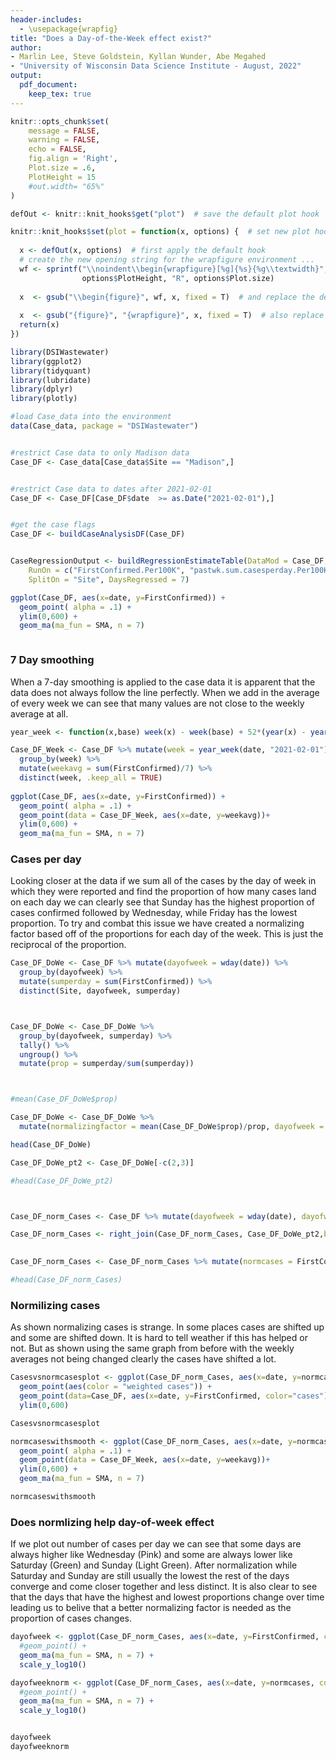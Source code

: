 ```yaml
---
header-includes:
  - \usepackage{wrapfig}
title: "Does a Day-of-the-Week effect exist?"
author:
- Marlin Lee, Steve Goldstein, Kyllan Wunder, Abe Megahed
- "University of Wisconsin Data Science Institute - August, 2022"
output:
  pdf_document:
    keep_tex: true
---
```


```r
knitr::opts_chunk$set(
	message = FALSE,
	warning = FALSE,
	echo = FALSE,
	fig.align = 'Right',
	Plot.size = .6,
	PlotHeight = 15
	#out.width= "65%"
)

defOut <- knitr::knit_hooks$get("plot")  # save the default plot hook

knitr::knit_hooks$set(plot = function(x, options) {  # set new plot hook ...
  
  x <- defOut(x, options)  # first apply the default hook
  # create the new opening string for the wrapfigure environment ...
  wf <- sprintf("\\noindent\\begin{wrapfigure}[%g]{%s}{%g\\textwidth}", 
                options$PlotHeight, "R", options$Plot.size)
  
  x  <- gsub("\\begin{figure}", wf, x, fixed = T)  # and replace the default one with it.
  
  x  <- gsub("{figure}", "{wrapfigure}", x, fixed = T)  # also replace the environment ending
  return(x)
})

```

```r
library(DSIWastewater)
library(ggplot2)
library(tidyquant)
library(lubridate)
library(dplyr)
library(plotly)
```

```r
#load Case_data into the environment
data(Case_data, package = "DSIWastewater")


#restrict Case data to only Madison data
Case_DF <- Case_data[Case_data$Site == "Madison",]


#restrict Case data to dates after 2021-02-01
Case_DF <- Case_DF[Case_DF$date  >= as.Date("2021-02-01"),]


#get the case flags
Case_DF <- buildCaseAnalysisDF(Case_DF)


CaseRegressionOutput <- buildRegressionEstimateTable(DataMod = Case_DF, 
    RunOn = c("FirstConfirmed.Per100K", "pastwk.sum.casesperday.Per100K"),
    SplitOn = "Site", DaysRegressed = 7)
```




```r

ggplot(Case_DF, aes(x=date, y=FirstConfirmed)) +
  geom_point( alpha = .1) +
  ylim(0,600) +
  geom_ma(ma_fun = SMA, n = 7)



```

### 7 Day smoothing

When a 7-day smoothing is applied to the case data it is apparent that the data does not always follow the line perfectly. When we add in the average of every week we can see that many values are not close to the weekly average at all. 


```r

year_week <- function(x,base) week(x) - week(base) + 52*(year(x) - year(base))

Case_DF_Week <- Case_DF %>% mutate(week = year_week(date, "2021-02-01")) %>%
  group_by(week) %>%
  mutate(weekavg = sum(FirstConfirmed)/7) %>%
  distinct(week, .keep_all = TRUE)
  
ggplot(Case_DF, aes(x=date, y=FirstConfirmed)) +
  geom_point( alpha = .1) +
  geom_point(data = Case_DF_Week, aes(x=date, y=weekavg))+
  ylim(0,600) + 
  geom_ma(ma_fun = SMA, n = 7)


```
### Cases per day

Looking closer at the data if we sum all of the cases by the day of week in which they were reported and find the proportion of how many cases land on each day we can clearly see that Sunday has the highest proportion of cases confirmed followed by Wednesday, while Friday has the lowest proportion. To try and combat this issue we have created a normalizing factor based off of the proportions for each day of the week. This is just the reciprocal of the proportion. 


```r

Case_DF_DoWe <- Case_DF %>% mutate(dayofweek = wday(date)) %>%
  group_by(dayofweek) %>%
  mutate(sumperday = sum(FirstConfirmed)) %>%
  distinct(Site, dayofweek, sumperday)



Case_DF_DoWe <- Case_DF_DoWe %>% 
  group_by(dayofweek, sumperday) %>%
  tally() %>%
  ungroup() %>%
  mutate(prop = sumperday/sum(sumperday)) 



#mean(Case_DF_DoWe$prop)

Case_DF_DoWe <- Case_DF_DoWe %>%
  mutate(normalizingfactor = mean(Case_DF_DoWe$prop)/prop, dayofweek = wday(dayofweek, label = TRUE))

head(Case_DF_DoWe)

```


```r

Case_DF_DoWe_pt2 <- Case_DF_DoWe[-c(2,3)]

#head(Case_DF_DoWe_pt2)



Case_DF_norm_Cases <- Case_DF %>% mutate(dayofweek = wday(date), dayofweek = wday(dayofweek, label = TRUE))

Case_DF_norm_Cases <- right_join(Case_DF_norm_Cases, Case_DF_DoWe_pt2,by = "dayofweek") 
  

Case_DF_norm_Cases <- Case_DF_norm_Cases %>% mutate(normcases = FirstConfirmed * normalizingfactor)

#head(Case_DF_norm_Cases)


```

### Normilizing cases

As shown normalizing cases is strange. In some places cases are shifted up and some are shifted down. It is hard to tell weather if this has helped or not. But as shown using the same graph from before with the weekly averages not being changed clearly the cases have shifted a lot.



```r

Casesvsnormcasesplot <- ggplot(Case_DF_norm_Cases, aes(x=date, y=normcases)) +
  geom_point(aes(color = "weighted cases")) +
  geom_point(data=Case_DF, aes(x=date, y=FirstConfirmed, color="cases"))+
  ylim(0,600) 

Casesvsnormcasesplot

normcaseswithsmooth <- ggplot(Case_DF_norm_Cases, aes(x=date, y=normcases)) +
  geom_point( alpha = .1) +
  geom_point(data = Case_DF_Week, aes(x=date, y=weekavg))+
  ylim(0,600) + 
  geom_ma(ma_fun = SMA, n = 7)

normcaseswithsmooth
```
### Does normlizing help day-of-week effect

If we plot out number of cases per day we can see that some days are always higher like Wednesday (Pink) and some are always lower like Saturday (Green) and Sunday (Light Green). After normalization while Saturday and Sunday are still usually the lowest the rest of the days converge and come closer together and less distinct. It is also clear to see that the days that have the highest and lowest proportions change over time leading us to belive that a better normalizing factor is needed as the proportion of cases changes.

```r
dayofweek <- ggplot(Case_DF_norm_Cases, aes(x=date, y=FirstConfirmed, color = as.character(dayofweek))) +
  #geom_point() +
  geom_ma(ma_fun = SMA, n = 7) +
  scale_y_log10()

dayofweeknorm <- ggplot(Case_DF_norm_Cases, aes(x=date, y=normcases, color = as.character(dayofweek))) +
  #geom_point() +
  geom_ma(ma_fun = SMA, n = 7) +
  scale_y_log10()


dayofweek
dayofweeknorm

```

